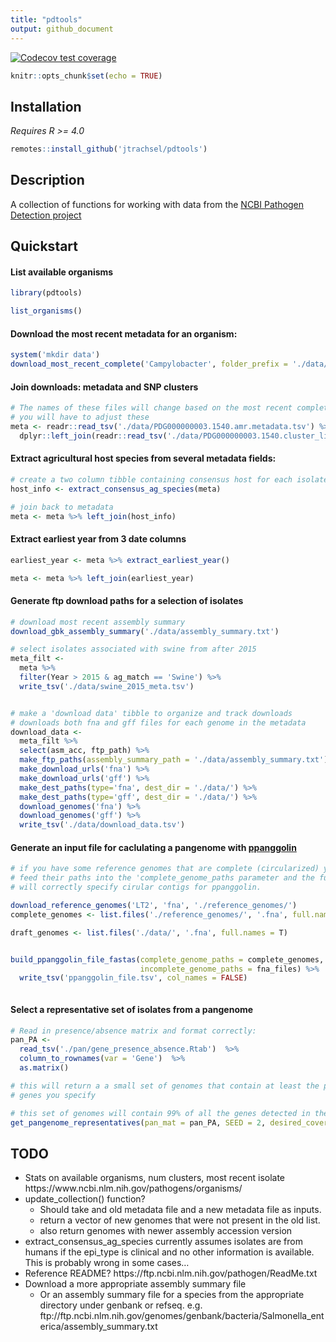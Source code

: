 ```yaml
---
title: "pdtools"
output: github_document
---
```


<!-- badges: start -->
  [![Codecov test coverage](https://codecov.io/gh/Jtrachsel/pdtools/branch/main/graph/badge.svg)](https://app.codecov.io/gh/Jtrachsel/pdtools?branch=main)
  <!-- badges: end -->

```r
knitr::opts_chunk$set(echo = TRUE)
```

## Installation

*Requires R >= 4.0* 
```r
remotes::install_github('jtrachsel/pdtools')
```

## Description  

A collection of functions for working with data from the
[NCBI Pathogen Detection project](https://www.ncbi.nlm.nih.gov/pathogens/)  


## Quickstart  

#### List available organisms

```r

library(pdtools)

list_organisms()

```



#### Download the most recent metadata for an organism:  
```r
system('mkdir data')
download_most_recent_complete('Campylobacter', folder_prefix = './data/')
```


#### Join downloads: metadata and SNP clusters

```r
# The names of these files will change based on the most recent complete data
# you will have to adjust these
meta <- readr::read_tsv('./data/PDG000000003.1540.amr.metadata.tsv') %>% 
  dplyr::left_join(readr::read_tsv('./data/PDG000000003.1540.cluster_list.tsv'))
```

#### Extract agricultural host species from several metadata fields:  
```r
# create a two column tibble containing consensus host for each isolate
host_info <- extract_consensus_ag_species(meta)

# join back to metadata
meta <- meta %>% left_join(host_info)
```

#### Extract earliest year from 3 date columns  
```r

earliest_year <- meta %>% extract_earliest_year()

meta <- meta %>% left_join(earliest_year)
```


#### Generate ftp download paths for a selection of isolates
```r
# download most recent assembly summary
download_gbk_assembly_summary('./data/assembly_summary.txt')

# select isolates associated with swine from after 2015
meta_filt <-
  meta %>%
  filter(Year > 2015 & ag_match == 'Swine') %>% 
  write_tsv('./data/swine_2015_meta.tsv')


# make a 'download data' tibble to organize and track downloads
# downloads both fna and gff files for each genome in the metadata
download_data <- 
  meta_filt %>% 
  select(asm_acc, ftp_path) %>% 
  make_ftp_paths(assembly_summary_path = './data/assembly_summary.txt') %>% 
  make_download_urls('fna') %>% 
  make_download_urls('gff') %>% 
  make_dest_paths(type='fna', dest_dir = './data/') %>% 
  make_dest_paths(type='gff', dest_dir = './data/') %>% 
  download_genomes('fna') %>% 
  download_genomes('gff') %>% 
  write_tsv('./data/download_data.tsv')


```

#### Generate an input file for caclulating a pangenome with [ppanggolin](https://github.com/labgem/PPanGGOLiN)  

```r
# if you have some reference genomes that are complete (circularized) you can 
# feed their paths into the 'complete_genome_paths parameter and the function
# will correctly specify cirular contigs for ppanggolin.  

download_reference_genomes('LT2', 'fna', './reference_genomes/')
complete_genomes <- list.files('./reference_genomes/', '.fna', full.names = T)

draft_genomes <- list.files('./data/', '.fna', full.names = T)


build_ppanggolin_file_fastas(complete_genome_paths = complete_genomes, 
                             incomplete_genome_paths = fna_files) %>% 
  write_tsv('ppanggolin_file.tsv', col_names = FALSE)



```


#### Select a representative set of isolates from a pangenome  

```r
# Read in presence/absence matrix and format correctly:
pan_PA <-
  read_tsv('./pan/gene_presence_absence.Rtab')  %>% 
  column_to_rownames(var = 'Gene')  %>% 
  as.matrix() 

# this will return a a small set of genomes that contain at least the proportion of
# genes you specify

# this set of genomes will contain 99% of all the genes detected in the pangenome
get_pangenome_representatives(pan_mat = pan_PA, SEED = 2, desired_coverage = .99)

```


## TODO  
- Stats on available organisms, num clusters, most recent isolate
  https://www.ncbi.nlm.nih.gov/pathogens/organisms/
- update_collection() function?
  - Should take and old metadata file and a new metadata file as inputs.  
  - return a vector of new genomes that were not present in the old list. 
  - also return genomes with newer assembly accession version  
- extract_consensus_ag_species currently assumes isolates are from humans if the epi_type is clinical and no other information is available.  This is probably wrong in some cases...
- Reference README? https://ftp.ncbi.nlm.nih.gov/pathogen/ReadMe.txt 
- Download a more appropriate assembly summary file
  - Or an assembly summary file for a species from the appropriate directory under genbank or refseq. e.g.
ftp://ftp.ncbi.nlm.nih.gov/genomes/genbank/bacteria/Salmonella_enterica/assembly_summary.txt

